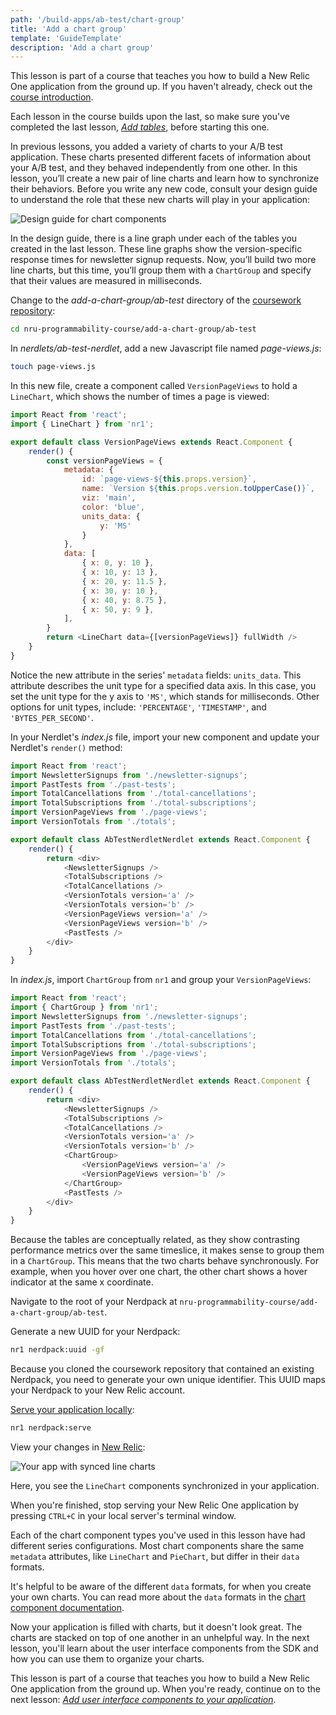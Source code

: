 ```yaml
---
path: '/build-apps/ab-test/chart-group'
title: 'Add a chart group'
template: 'GuideTemplate'
description: 'Add a chart group'
---
```


<HideWhenEmbedded>

<Callout variant="tip" title="Course">

This lesson is part of a course that teaches you how to build a New Relic One application from the ground up. If you haven't already, check out the [course introduction](/ab-test).

Each lesson in the course builds upon the last, so make sure you've completed the last lesson, [_Add tables_](/build-apps/ab-test/table-charts), before starting this one.

</Callout>

</HideWhenEmbedded>

In previous lessons, you added a variety of charts to your A/B test application. These charts presented different facets of information about your A/B test, and they behaved independently from one other. In this lesson, you’ll create a new pair of line charts and learn how to synchronize their behaviors. Before you write any new code, consult your design guide to understand the role that these new charts will play in your application:

![Design guide for chart components](../../../images/ab-test/charts-design-guide.png)

In the design guide, there is a line graph under each of the tables you created in the last lesson. These line graphs show the version-specific response times for newsletter signup requests. Now, you’ll build two more line charts, but this time, you’ll group them with a `ChartGroup` and specify that their values are measured in milliseconds.

<Steps>

<Step>

Change to the _add-a-chart-group/ab-test_ directory of the [coursework repository](https://github.com/newrelic-experimental/nru-programmability-course):

```sh
cd nru-programmability-course/add-a-chart-group/ab-test
```

</Step>

<Step>

In _nerdlets/ab-test-nerdlet_, add a new Javascript file named _page-views.js_:

```sh
touch page-views.js
```

</Step>

<Step>

In this new file, create a component called `VersionPageViews` to hold a `LineChart`, which shows the number of times a page is viewed:

```js fileName=nerdlets/ab-test-nerdlet/page-views.js
import React from 'react';
import { LineChart } from 'nr1';

export default class VersionPageViews extends React.Component {
    render() {
        const versionPageViews = {
            metadata: {
                id: `page-views-${this.props.version}`,
                name: `Version ${this.props.version.toUpperCase()}`,
                viz: 'main',
                color: 'blue',
                units_data: {
                    y: 'MS'
                }
            },
            data: [
                { x: 0, y: 10 },
                { x: 10, y: 13 },
                { x: 20, y: 11.5 },
                { x: 30, y: 10 },
                { x: 40, y: 8.75 },
                { x: 50, y: 9 },
            ],
        }
        return <LineChart data={[versionPageViews]} fullWidth />
    }
}
```

Notice the new attribute in the series' `metadata` fields: `units_data`. This attribute describes the unit type for a specified data axis. In this case, you set the unit type for the y axis to `'MS'`, which stands for milliseconds. Other options for unit types, include: `'PERCENTAGE'`, `'TIMESTAMP'`, and `'BYTES_PER_SECOND'`.

</Step>

<Step>

In your Nerdlet's _index.js_ file, import your new component and update your Nerdlet's `render()` method:

```js fileName=nerdlets/ab-test-nerdlet/index.js lineHighlight=6,17-18
import React from 'react';
import NewsletterSignups from './newsletter-signups';
import PastTests from './past-tests';
import TotalCancellations from './total-cancellations';
import TotalSubscriptions from './total-subscriptions';
import VersionPageViews from './page-views';
import VersionTotals from './totals';

export default class AbTestNerdletNerdlet extends React.Component {
    render() {
        return <div>
            <NewsletterSignups />
            <TotalSubscriptions />
            <TotalCancellations />
            <VersionTotals version='a' />
            <VersionTotals version='b' />
            <VersionPageViews version='a' />
            <VersionPageViews version='b' />
            <PastTests />
        </div>
    }
}

```

</Step>

<Step>

In _index.js_, import `ChartGroup` from `nr1` and group your `VersionPageViews`:

```js fileName=nerdlets/ab-test-nerdlet/index.js lineHighlight=2,18-21
import React from 'react';
import { ChartGroup } from 'nr1';
import NewsletterSignups from './newsletter-signups';
import PastTests from './past-tests';
import TotalCancellations from './total-cancellations';
import TotalSubscriptions from './total-subscriptions';
import VersionPageViews from './page-views';
import VersionTotals from './totals';

export default class AbTestNerdletNerdlet extends React.Component {
    render() {
        return <div>
            <NewsletterSignups />
            <TotalSubscriptions />
            <TotalCancellations />
            <VersionTotals version='a' />
            <VersionTotals version='b' />
            <ChartGroup>
                <VersionPageViews version='a' />
                <VersionPageViews version='b' />
            </ChartGroup>
            <PastTests />
        </div>
    }
}

```

Because the tables are conceptually related, as they show contrasting performance metrics over the same timeslice, it makes sense to group them in a `ChartGroup`. This means that the two charts behave synchronously. For example, when you hover over one chart, the other chart shows a hover indicator at the same x coordinate.

</Step>

<Step>

Navigate to the root of your Nerdpack at `nru-programmability-course/add-a-chart-group/ab-test`.

</Step>

<Step>

Generate a new UUID for your Nerdpack:

```sh
nr1 nerdpack:uuid -gf
```

Because you cloned the coursework repository that contained an existing Nerdpack, you need to generate your own unique identifier. This UUID maps your Nerdpack to your New Relic account.

</Step>

<Step>

[Serve your application locally](/build-apps/publish-deploy/serve):

```sh
nr1 nerdpack:serve
```

</Step>

<Step>

View your changes in [New Relic](https://one.newrelic.com?nerdpacks=local):

![Your app with synced line charts](../../../images/ab-test/chart-group-syncing.png)

Here, you see the `LineChart` components synchronized in your application.

When you're finished, stop serving your New Relic One application by pressing `CTRL+C` in your local server's terminal window.

<Callout variant="tip">

Each of the chart component types you've used in this lesson have had different series configurations. Most chart components share the same `metadata` attributes, like `LineChart` and `PieChart`, but differ in their `data` formats.

It's helpful to be aware of the different `data` formats, for when you create your own charts. You can read more about the `data` formats in the [chart component documentation](https://developer.newrelic.com/components/charts#data).

</Callout>

</Step>

</Steps>

Now your application is filled with charts, but it doesn't look great. The charts are stacked on top of one another in an unhelpful way. In the next lesson, you'll learn about the user interface components from the SDK and how you can use them to organize your charts.

<HideWhenEmbedded>

<Callout variant="tip" title="Course">

This lesson is part of a course that teaches you how to build a New Relic One application from the ground up. When you're ready, continue on to the next lesson: [_Add user interface components to your application_](/build-apps/ab-test/add-ui).

</Callout>

</HideWhenEmbedded>